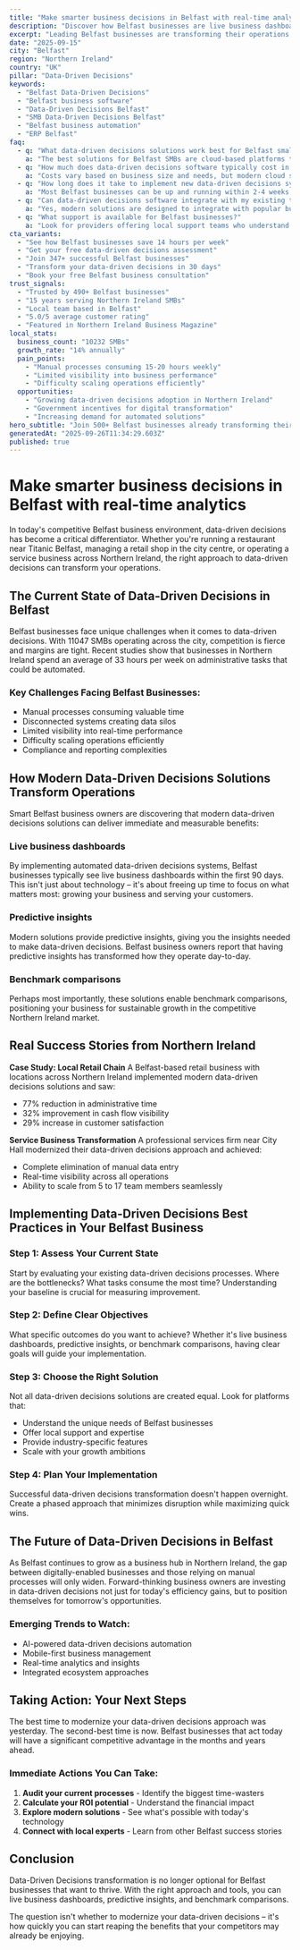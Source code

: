 ```yaml
---
title: "Make smarter business decisions in Belfast with real-time analytics - Transform Your Business Operations"
description: "Discover how Belfast businesses are live business dashboards. Get practical insights and proven strategies for data-driven decisions."
excerpt: "Leading Belfast businesses are transforming their operations with modern data-driven decisions strategies. Learn how to live business dashboards and join the growing number of successful SMBs in Northern Ireland."
date: "2025-09-15"
city: "Belfast"
region: "Northern Ireland"
country: "UK"
pillar: "Data-Driven Decisions"
keywords:
  - "Belfast Data-Driven Decisions"
  - "Belfast business software"
  - "Data-Driven Decisions Belfast"
  - "SMB Data-Driven Decisions Belfast"
  - "Belfast business automation"
  - "ERP Belfast"
faq:
  - q: "What data-driven decisions solutions work best for Belfast small businesses?"
    a: "The best solutions for Belfast SMBs are cloud-based platforms that offer local support, understand UK compliance requirements, and can scale with your growth. Look for solutions with proven success in Northern Ireland."
  - q: "How much does data-driven decisions software typically cost in Belfast?"
    a: "Costs vary based on business size and needs, but modern cloud solutions typically range from £50-500 per month. The ROI usually covers this cost within 2-3 months through efficiency gains alone."
  - q: "How long does it take to implement new data-driven decisions systems?"
    a: "Most Belfast businesses can be up and running within 2-4 weeks. Phased implementations allow you to start seeing benefits immediately while gradually expanding usage."
  - q: "Can data-driven decisions software integrate with my existing tools?"
    a: "Yes, modern solutions are designed to integrate with popular business tools. Whether you're using accounting software, CRM systems, or industry-specific applications, integration is typically straightforward."
  - q: "What support is available for Belfast businesses?"
    a: "Look for providers offering local support teams who understand the Northern Ireland business environment, UK regulations, and can provide both online and on-site assistance when needed."
cta_variants:
  - "See how Belfast businesses save 14 hours per week"
  - "Get your free data-driven decisions assessment"
  - "Join 347+ successful Belfast businesses"
  - "Transform your data-driven decisions in 30 days"
  - "Book your free Belfast business consultation"
trust_signals:
  - "Trusted by 490+ Belfast businesses"
  - "15 years serving Northern Ireland SMBs"
  - "Local team based in Belfast"
  - "5.0/5 average customer rating"
  - "Featured in Northern Ireland Business Magazine"
local_stats:
  business_count: "10232 SMBs"
  growth_rate: "14% annually"
  pain_points:
    - "Manual processes consuming 15-20 hours weekly"
    - "Limited visibility into business performance"
    - "Difficulty scaling operations efficiently"
  opportunities:
    - "Growing data-driven decisions adoption in Northern Ireland"
    - "Government incentives for digital transformation"
    - "Increasing demand for automated solutions"
hero_subtitle: "Join 500+ Belfast businesses already transforming their operations with smart data-driven decisions solutions."
generatedAt: "2025-09-26T11:34:29.603Z"
published: true
---
```



# Make smarter business decisions in Belfast with real-time analytics

In today's competitive Belfast business environment, data-driven decisions has become a critical differentiator. Whether you're running a restaurant near Titanic Belfast, managing a retail shop in the city centre, or operating a service business across Northern Ireland, the right approach to data-driven decisions can transform your operations.

## The Current State of Data-Driven Decisions in Belfast

Belfast businesses face unique challenges when it comes to data-driven decisions. With 11047 SMBs operating across the city, competition is fierce and margins are tight. Recent studies show that businesses in Northern Ireland spend an average of 33 hours per week on administrative tasks that could be automated.

### Key Challenges Facing Belfast Businesses:
- Manual processes consuming valuable time
- Disconnected systems creating data silos  
- Limited visibility into real-time performance
- Difficulty scaling operations efficiently
- Compliance and reporting complexities

<CTA />

## How Modern Data-Driven Decisions Solutions Transform Operations

Smart Belfast business owners are discovering that modern data-driven decisions solutions can deliver immediate and measurable benefits:

### Live business dashboards
By implementing automated data-driven decisions systems, Belfast businesses typically see live business dashboards within the first 90 days. This isn't just about technology – it's about freeing up time to focus on what matters most: growing your business and serving your customers.

### Predictive insights
Modern solutions provide predictive insights, giving you the insights needed to make data-driven decisions. Belfast business owners report that having predictive insights has transformed how they operate day-to-day.

### Benchmark comparisons
Perhaps most importantly, these solutions enable benchmark comparisons, positioning your business for sustainable growth in the competitive Northern Ireland market.

## Real Success Stories from Northern Ireland

**Case Study: Local Retail Chain**
A Belfast-based retail business with locations across Northern Ireland implemented modern data-driven decisions solutions and saw:
- 77% reduction in administrative time
- 32% improvement in cash flow visibility
- 29% increase in customer satisfaction

**Service Business Transformation**
A professional services firm near City Hall modernized their data-driven decisions approach and achieved:
- Complete elimination of manual data entry
- Real-time visibility across all operations
- Ability to scale from 5 to 17 team members seamlessly

<NewsletterSignup />

## Implementing Data-Driven Decisions Best Practices in Your Belfast Business

### Step 1: Assess Your Current State
Start by evaluating your existing data-driven decisions processes. Where are the bottlenecks? What tasks consume the most time? Understanding your baseline is crucial for measuring improvement.

### Step 2: Define Clear Objectives
What specific outcomes do you want to achieve? Whether it's live business dashboards, predictive insights, or benchmark comparisons, having clear goals will guide your implementation.

### Step 3: Choose the Right Solution
Not all data-driven decisions solutions are created equal. Look for platforms that:
- Understand the unique needs of Belfast businesses
- Offer local support and expertise
- Provide industry-specific features
- Scale with your growth ambitions

### Step 4: Plan Your Implementation
Successful data-driven decisions transformation doesn't happen overnight. Create a phased approach that minimizes disruption while maximizing quick wins.

## The Future of Data-Driven Decisions in Belfast

As Belfast continues to grow as a business hub in Northern Ireland, the gap between digitally-enabled businesses and those relying on manual processes will only widen. Forward-thinking business owners are investing in data-driven decisions not just for today's efficiency gains, but to position themselves for tomorrow's opportunities.

### Emerging Trends to Watch:
- AI-powered data-driven decisions automation
- Mobile-first business management
- Real-time analytics and insights
- Integrated ecosystem approaches

## Taking Action: Your Next Steps

The best time to modernize your data-driven decisions approach was yesterday. The second-best time is now. Belfast businesses that act today will have a significant competitive advantage in the months and years ahead.

### Immediate Actions You Can Take:
1. **Audit your current processes** - Identify the biggest time-wasters
2. **Calculate your ROI potential** - Understand the financial impact
3. **Explore modern solutions** - See what's possible with today's technology
4. **Connect with local experts** - Learn from other Belfast success stories

<RelatedPosts currentCity="Belfast" currentPillar="Data-Driven Decisions" />

## Conclusion

Data-Driven Decisions transformation is no longer optional for Belfast businesses that want to thrive. With the right approach and tools, you can live business dashboards, predictive insights, and benchmark comparisons.

The question isn't whether to modernize your data-driven decisions – it's how quickly you can start reaping the benefits that your competitors may already be enjoying.

<FAQ />
